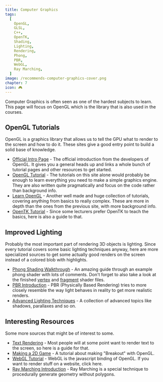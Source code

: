 ```yaml
---
title: Computer Graphics
tags:
  [
    OpenGL,
    GLSL,
    C++,
    OpenTK,
    Shading,
    Lighting,
    Rendering,
    Phong,
    PBR,
    WebGL,
    Ray Marching,
  ]
image: /recommends-computer-graphics-cover.png
chapter: 7
icon: 🎮
---
```


Computer Graphics is often seen as one of the hardest subjects to learn. This page will focus on OpenGL which is the library that is also used in the courses.

## OpenGL Tutorials

OpenGL is a graphics library that allows us to tell the GPU what to render to the screen and how to do it. These sites give a good entry point to build a solid base of knowledge.

- [Official Intro Page](https://www.khronos.org/opengl/wiki/Getting_Started) - The official introduction from the developers of OpenGL. It gives you a general heads up and links a whole bunch of tutorial pages and other resources to get started.
- [OpenGL Tutorial](http://www.opengl-tutorial.org/beginners-tutorials/tutorial-1-opening-a-window/) - The tutorials on this site alone would probably be enough to learn everything you need to make a simple graphics engine. They are also written quite pragmatically and focus on the code rather than background info.
- [Learn OpenGL](https://learnopengl.com/Introduction) - Another well made and huge collection of tutorials, covering anything from basics to really complex. These are more in depth than the ones from the previous site, with more background info.
- [OpenTK Tutorial](https://opentk.net/learn/index.html) - Since some lecturers prefer OpenTK to teach the basics, here is also a guide to that.

## Improved Lighting

Probably the most important part of rendering 3D objects is lighting. Since every tutorial covers some basic lighting techniques anyway, here are more specialized sources to get some actually good renders on the screen instead of a colored blob with highlights.

- [Phong Shading Walkthrough](https://github.com/stackgl/glsl-lighting-walkthrough) - An amazing guide through an example phong shader with lots of comments. Don't forget to also take a look at the finished [vertex](https://github.com/stackgl/glsl-lighting-walkthrough/blob/master/lib/shaders/phong.vert) and [fragment](https://github.com/stackgl/glsl-lighting-walkthrough/blob/master/lib/shaders/phong.frag) shader files.
- [PBR Introduction](https://learnopengl.com/PBR/Theory) - PBR (Physically Based Rendering) tries to more closely resemble the way light behaves in reality to get more realistic renders.
- [Advanced Lighting Techniques](https://learnopengl.com/Advanced-Lighting/Advanced-Lighting) - A collection of advanced topics like shadows, parallaxes and so on.

## Interesting Resources

Some more sources that might be of interest to some.

- [Text Rendering](https://learnopengl.com/In-Practice/Text-Rendering) - Most people will at some point want to render text to the screen, so here is a guide for that.
- [Making a 2D Game](https://learnopengl.com/In-Practice/2D-Game/Breakout) - A tutorial about making "Breakout" with OpenGL.
- [WebGL Tutorial](https://developer.mozilla.org/en-US/docs/Web/API/WebGL_API/Tutorial) - WebGL is the javascript binding of OpenGL. If you want to render stuff on a website, click here.
- [Ray Marching Introduction](http://jamie-wong.com/2016/07/15/ray-marching-signed-distance-functions/) - Ray Marching is a special technique to procedurally generate geometry without polygons.
